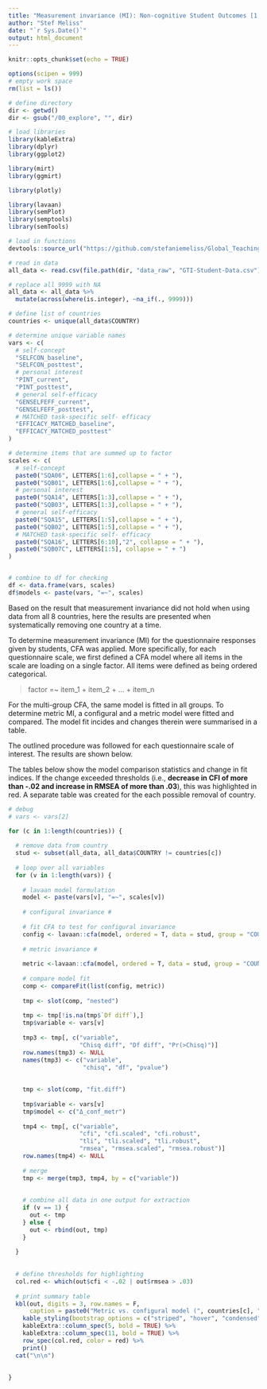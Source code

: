 ```yaml
---
title: "Measurement invariance (MI): Non-cognitive Student Outcomes [1 COUNTRY REMOVED]"
author: "Stef Meliss"
date: "`r Sys.Date()`"
output: html_document
---
```


```r
knitr::opts_chunk$set(echo = TRUE)

options(scipen = 999)
# empty work space
rm(list = ls())

# define directory
dir <- getwd()
dir <- gsub("/00_explore", "", dir)

# load libraries
library(kableExtra)
library(dplyr)
library(ggplot2)

library(mirt)
library(ggmirt)

library(plotly)

library(lavaan)
library(semPlot)
library(semptools)
library(semTools)

# load in functions
devtools::source_url("https://github.com/stefaniemeliss/Global_Teaching_InSights/blob/main/functions.R?raw=TRUE")

# read in data
all_data <- read.csv(file.path(dir, "data_raw", "GTI-Student-Data.csv"))

# replace all 9999 with NA
all_data <- all_data %>%
  mutate(across(where(is.integer), ~na_if(., 9999)))

# define list of countries
countries <- unique(all_data$COUNTRY)

```


```r
# determine unique variable names
vars <- c(
  # self-concept
  "SELFCON_baseline",
  "SELFCON_posttest",
  # personal interest
  "PINT_current",
  "PINT_posttest",
  # general self-efficacy
  "GENSELFEFF_current",
  "GENSELFEFF_posttest",
  # MATCHED task-specific self- efficacy 
  "EFFICACY_MATCHED_baseline",
  "EFFICACY_MATCHED_posttest"
)

# determine items that are summed up to factor
scales <- c(
  # self-concept
  paste0("SQA06", LETTERS[1:6],collapse = " + "),
  paste0("SQB01", LETTERS[1:6],collapse = " + "),
  # personal interest
  paste0("SQA14", LETTERS[1:3],collapse = " + "),
  paste0("SQB03", LETTERS[1:3],collapse = " + "),
  # general self-efficacy
  paste0("SQA15", LETTERS[1:5],collapse = " + "),
  paste0("SQB02", LETTERS[1:5],collapse = " + "),
  # MATCHED task-specific self- efficacy 
  paste0("SQA16", LETTERS[6:10],"2", collapse = " + "),
  paste0("SQB07C", LETTERS[1:5], collapse = " + ")
)


# combine to df for checking
df <- data.frame(vars, scales)
df$models <- paste(vars, "=~", scales)
```

Based on the result that measurement invariance did not hold when using data from all 8 countries, here the results are presented when systematically removing one country at a time.  

To determine measurement invariance (MI) for the questionnaire responses given by students, CFA was applied. More specifically, for each questionnaire scale, we first defined a CFA model where all items in the scale are loading on a single factor. All items were defined as being ordered categorical. 

> factor =~ item_1 + item_2 + ... + item_n  

For the multi-group CFA, the same model is fitted in all groups. To determine metric MI, a configural and a metric model were fitted and compared. The model fit incides and changes therein were summarised in a table.  

The outlined procedure was followed for each questionnaire scale of interest. The results are shown below.  

The tables below show the model comparison statistics and change in fit indices. If the change exceeded thresholds (i.e., **decrease in CFI of more than  -.02 and increase in RMSEA of more than .03**), this was highlighted in red. A separate table was created for the each possible removal of country.    


```r
# debug
# vars <- vars[2]

for (c in 1:length(countries)) {
  
  # remove data from country
  stud <- subset(all_data, all_data$COUNTRY != countries[c])
  
  # loop over all variables
  for (v in 1:length(vars)) {
    
    # lavaan model formulation
    model <- paste(vars[v], "=~", scales[v])
    
    # configural invariance #
    
    # fit CFA to test for configural invariance
    config <- lavaan::cfa(model, ordered = T, data = stud, group = "COUNTRY")
    
    # metric invariance #
    
    metric <-lavaan::cfa(model, ordered = T, data = stud, group = "COUNTRY", group.equal = c("loadings"))
    
    # compare model fit
    comp <- compareFit(list(config, metric))
    
    tmp <- slot(comp, "nested")
    
    tmp <- tmp[!is.na(tmp$`Df diff`),]
    tmp$variable <- vars[v]
    
    tmp3 <- tmp[, c("variable",
                    "Chisq diff", "Df diff", "Pr(>Chisq)")]
    row.names(tmp3) <- NULL
    names(tmp3) <- c("variable", 
                     "chisq", "df", "pvalue")
    
    
    tmp <- slot(comp, "fit.diff")
    
    tmp$variable <- vars[v]
    tmp$model <- c("Δ_conf_metr")
    
    tmp4 <- tmp[, c("variable", 
                    "cfi", "cfi.scaled", "cfi.robust",
                    "tli", "tli.scaled", "tli.robust",
                    "rmsea", "rmsea.scaled", "rmsea.robust")]
    row.names(tmp4) <- NULL
    
    # merge 
    tmp <- merge(tmp3, tmp4, by = c("variable"))
    
    
    # combine all data in one output for extraction
    if (v == 1) {
      out <- tmp
    } else {
      out <- rbind(out, tmp)
    }
    
  }
  
  
  # define thresholds for highlighting
  col.red <- which(out$cfi < -.02 | out$rmsea > .03)
  
  # print summary table
  kbl(out, digits = 3, row.names = F,
      caption = paste0("Metric vs. configural model (", countries[c], " removed)")) %>%
    kable_styling(bootstrap_options = c("striped", "hover", "condensed")) %>%
    kableExtra::column_spec(5, bold = TRUE) %>%
    kableExtra::column_spec(11, bold = TRUE) %>%
    row_spec(col.red, color = red) %>%
    print()
  cat("\n\n")
  
  
}

```


